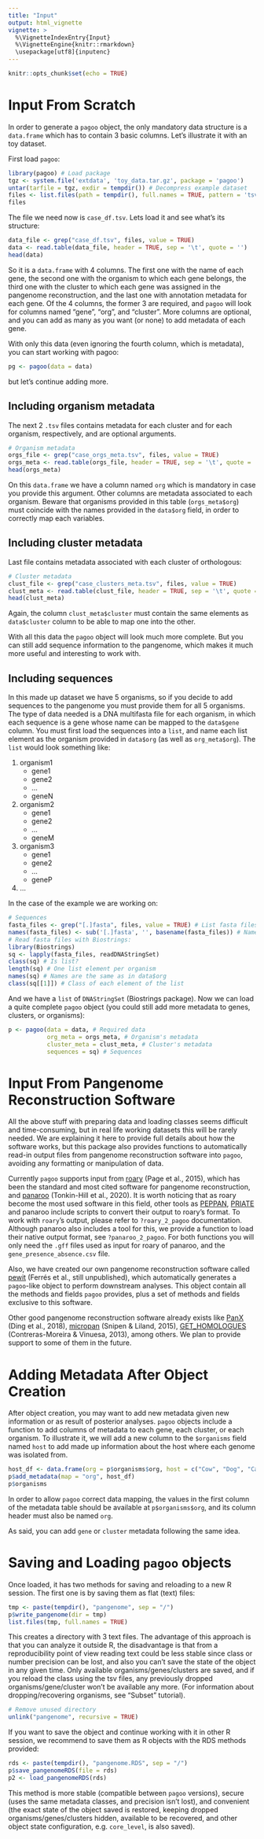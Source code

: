 ```yaml
---
title: "Input"
output: html_vignette
vignette: >
  %\VignetteIndexEntry{Input}
  %\VignetteEngine{knitr::rmarkdown}
  \usepackage[utf8]{inputenc}
---
```


```r
knitr::opts_chunk$set(echo = TRUE)
```
# Input From Scratch

In order to generate a `pagoo` object, the only mandatory data structure is a `data.frame` which has to contain 3 basic columns. Let's illustrate it with an toy dataset.

First load `pagoo`:
```r
library(pagoo) # Load package
tgz <- system.file('extdata', 'toy_data.tar.gz', package = 'pagoo')
untar(tarfile = tgz, exdir = tempdir()) # Decompress example dataset
files <- list.files(path = tempdir(), full.names = TRUE, pattern = 'tsv$|fasta$') # List files
files
```
The file we need now is `case_df.tsv`. Lets load it and see what's its structure:
```r
data_file <- grep("case_df.tsv", files, value = TRUE)
data <- read.table(data_file, header = TRUE, sep = '\t', quote = '')
head(data)
```
So it is a `data.frame` with 4 columns. The first one with the name of each gene, the second one with the organism to which each gene belongs, the third one with the cluster to which each gene was assigned in the pangenome reconstruction, and the last one with annotation metadata for each gene. Of the 4 columns, the former 3 are required, and `pagoo` will look for columns named "gene", "org", and "cluster". More columns are optional, and you can add as many as you want (or none) to add metadata of each gene.

With only this data (even ignoring the fourth column, which is metadata), you can start working with pagoo:
```r
pg <- pagoo(data = data)
```

but let's continue adding more.

## Including organism metadata

The next 2 `.tsv` files contains metadata for each cluster and for each organism, respectively, and are optional arguments. 
```r
# Organism metadata
orgs_file <- grep("case_orgs_meta.tsv", files, value = TRUE)
orgs_meta <- read.table(orgs_file, header = TRUE, sep = '\t', quote = '')
head(orgs_meta)
```
On this `data.frame` we have a column named `org` which is mandatory in case you provide this argument. Other columns are metadata associated to each organism. Beware that organisms provided in this table (`orgs_meta$org`) must coincide with the names provided in the `data$org` field, in order to correctly map each variables.

## Including cluster metadata

Last file contains metadata associated with each cluster of orthologous:
```r
# Cluster metadata
clust_file <- grep("case_clusters_meta.tsv", files, value = TRUE)
clust_meta <- read.table(clust_file, header = TRUE, sep = '\t', quote = '')
head(clust_meta)
```
Again, the column `clust_meta$cluster` must contain the same elements as `data$cluster` column to be able to map one into the other.

With all this data the `pagoo` object will look much more complete. But you can still add sequence information to the pangenome, which makes it much more useful and interesting to work with.

## Including sequences

In this made up dataset we have 5 organisms, so if you decide to add sequences to the pangenome you must provide them for all 5 organisms. The type of data needed is a DNA multifasta file for each organism, in which each sequence is a gene whose name can be mapped to the `data$gene` column. You must first load the sequences into a `list`, and name each list element as the organism provided in `data$org` (as well as `org_meta$org`). 
The `list` would look something like:

1. organism1
    + gene1
    + gene2
    + ...
    + geneN
    
2. organism2
    + gene1
    + gene2
    + ...
    + geneM
    
3. organism3
    + gene1
    + gene2
    + ...
    + geneP
    
4. ...

In the case of the example we are working on:
```r
# Sequences
fasta_files <- grep("[.]fasta", files, value = TRUE) # List fasta files
names(fasta_files) <- sub('[.]fasta', '', basename(fasta_files)) # Name them 
# Read fasta files with Biostrings:
library(Biostrings)
sq <- lapply(fasta_files, readDNAStringSet)
class(sq) # Is list?
length(sq) # One list element per organism
names(sq) # Names are the same as in data$org
class(sq[[1]]) # Class of each element of the list
```
And we have a `list` of `DNAStringSet` (Biostrings package). Now we can load a quite complete `pagoo` object (you could still add more metadata to genes, clusters, or organisms):

```r
p <- pagoo(data = data, # Required data
           org_meta = orgs_meta, # Organism's metadata
           cluster_meta = clust_meta, # Cluster's metadata
           sequences = sq) # Sequences
```

# Input From Pangenome Reconstruction Software

All the above stuff with preparing data and loading classes seems difficult and time-consuming, but in real life working datasets this will be rarely needed. We are explaining it here to provide full details about how the software works, but this package also provides functions to automatically read-in output files from pangenome reconstruction software into `pagoo`, avoiding any formatting or manipulation of data.

Currently `pagoo` supports input from [roary](https://sanger-pathogens.github.io/Roary/) (Page et al., 2015), which has been the standard and most cited software for pangenome reconstruction, and [panaroo](https://github.com/gtonkinhill/panaroo) (Tonkin-Hill et al., 2020). It is worth noticing that as roary become the most used software in this field, other tools as [PEPPAN](https://github.com/zheminzhou/PEPPAN), [PRIATE](https://github.com/SionBayliss/PIRATE) and panaroo include scripts to convert their output to roary's format. To work with `roary`'s output, please refer to `?roary_2_pagoo` documentation. Although panaroo also includes a tool for this, we provide a function to load their native output format, see `?panaroo_2_pagoo`. For both functions you will only need the `.gff` files used as input for roary of panaroo, and the `gene_presence_absence.csv` file.

Also, we have created our own pangenome reconstruction software called [pewit](https://github.com/iferres/pewit) (Ferrés et al., still unpublished), which automatically generates a `pagoo`-like object to perform downstream analyses. This object contain all the methods and fields `pagoo` provides, plus a set of methods and fields exclusive to this software.

Other good pangenome reconstruction software already exists like [PanX](https://pangenome.tuebingen.mpg.de) (Ding et al., 2018), [micropan](https://github.com/cran/micropan) (Snipen & Liland, 2015), [GET_HOMOLOGUES](https://github.com/eead-csic-compbio/get_homologues) (Contreras-Moreira & Vinuesa, 2013), among others. We plan to provide support to some of them in the future.

# Adding Metadata After Object Creation

After object creation, you may want to add new metadata given new information or as result of posterior analyses. `pagoo` objects include a function to add columns of metadata to each gene, each cluster, or each organism. To illustrate it, we will add a new column to the `$organisms` field named `host` to add made up information about the host where each genome was isolated from.

```r
host_df <- data.frame(org = p$organisms$org, host = c("Cow", "Dog", "Cat", "Cow", "Sheep"))
p$add_metadata(map = "org", host_df)
p$organisms
```

In order to allow `pagoo` correct data mapping, the values in the first column of the metadata table should be available at `p$organisms$org`, and its column header must also be named `org`.

As said, you can add `gene` or `cluster` metadata following the same idea.

# Saving and Loading `pagoo` objects

Once loaded, it has two methods for saving and reloading to a new R session. The first one is by saving them as flat (text) files:

```r
tmp <- paste(tempdir(), "pangenome", sep = "/")
p$write_pangenome(dir = tmp)
list.files(tmp, full.names = TRUE)
```
This creates a directory with 3 text files. The advantage of this approach is that you can analyze it outside R, the disadvantage is that from a reproducibility point of view reading text could be less stable since class or number precision can be lost, and also you can't save the state of the object in any given time. Only available organisms/genes/clusters are saved, and if you reload the class using the tsv files, any previously dropped organisms/gene/cluster won't be available any more. (For information about dropping/recovering organisms, see "Subset" tutorial).
```r
# Remove unused directory
unlink("pangenome", recursive = TRUE)
```
If you want to save the object and continue working with it in other R session, we recommend to save them as R objects with the RDS methods provided:
```r
rds <- paste(tempdir(), "pangenome.RDS", sep = "/")
p$save_pangenomeRDS(file = rds)
p2 <- load_pangenomeRDS(rds)
```
This method is more stable (compatible between `pagoo` versions), secure (uses the same metadata classes, and precision isn't lost), and convenient (the exact state of the object saved is restored, keeping dropped organisms/genes/clusters hidden, available to be recovered, and other object state configuration, e.g. `core_level`, is also saved).

